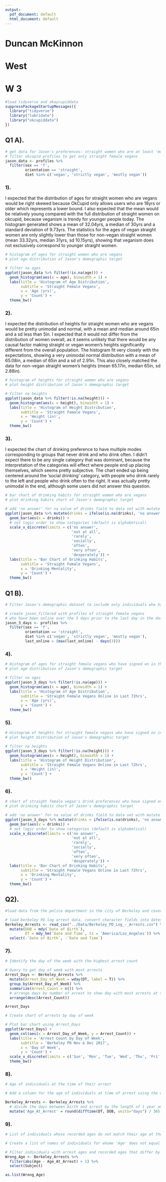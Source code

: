 ```yaml
---
output:
  pdf_document: default
  html_document: default
---
```

# Duncan McKinnon
# West

# W 3

```r
#load tidyverse and okaycupiddata
suppressPackageStartupMessages({
  library("tidyverse")
  library("lubridate")
  library("okcupiddata")
})
```

## Q1 A).

```r
# get data for Jason's preferences: straight women who are at least 'mostly' vegan
# filter okcupid profiles to get only straight female vegans
jason_data <- profiles %>% 
  filter(sex == 'f',
         orientation == 'straight',
         diet %in% c('vegan', 'strictly vegan', 'mostly vegan'))
```

### 1).

I expected that the distribution of ages for straight women who are vegans would be right skewed because OkCupid only allows users who are 18yrs or older which represents a lower bound.  I also expected that the mean would be relatively young compared with the full distribution of straight women on okcupid, because veganism is trendy for younger people today.
The histogram generated shows a mean of 32.04yrs, a median of 30yrs and a standard deviation of 9.73yrs.  The statistics for the ages of vegan straight women are only slightly lower than those for non-vegan straight women (mean 33.32yrs, median 31yrs, sd 10.15yrs), showing that veganism does not exclusively correspond to younger straight women.

```r
# histogram of ages for straight women who are vegans
# plot age distribution of Jason's demographic target

# filter na ages
ggplot(jason_data %>% filter(!is.na(age))) +
  geom_histogram(aes(x = age), binwidth = 1) + 
  labs(title = 'Histogram of Age Distribution', 
       subtitle = 'Straight Female Vegans', 
       x = 'Age (yrs)', 
       y = 'Count') +
  theme_bw()
```

### 2).

I expected the distribution of heights for straight women who are vegans would be pretty unimodal and normal, with a mean and median around 65in and a sd less than 5in.  I expected that it would not differ from the distribution of women overall, as it seems unlikely that there would be any causal factor making straight or vegan women's heights significantly different from the overall population. 
The histogram fit very closely with the expectations, showing a very unimodal normal distribution with a mean of 65.08in, a median of 65in and a sd of 2.91in.  This also closely matched the data for non-vegan straight women's heights (mean 65.17in, median 65in, sd 2.88in).

```r
# histogram of heights for straight women who are vegans
# plot height distribution of Jason's demographic target

# filter na heights
ggplot(jason_data %>% filter(!is.na(height))) +
  geom_histogram(aes(x = height), binwidth = 1) + 
  labs(title = 'Histogram of Height Distribution', 
       subtitle = 'Straight Female Vegans', 
       x = 'Height (in)', 
       y = 'Count') +
  theme_bw()
```

### 3).

I expected the chart of drinking preference to have multiple modes corresponding to groups that never drink and who drink often.  I didn't expect there to be any single category that was dominant, because the interpretation of the categories will effect where people end up placing themselves, which seems pretty subjective.
The chart ended up being centered around the 'social drinking' category, with people who drink rarely to the left and people who drink often to the right.  It was actually pretty unimodal in the end, although some users did not answer this question.

```r
# bar chart of drinking habits for straight women who are vegans
# plot drinking habits chart of Jason's demographic target

# add 'no answer' for na value of drinks field to data set with mutate
ggplot(jason_data %>% mutate(drinks = ifelse(is.na(drinks), 'no answer', drinks))) +
  geom_bar(aes(x = drinks)) + 
  # set logic order to show categories (default is alphabetical)
  scale_x_discrete(limits = c('no answer', 
                              'not at all', 
                              'rarely', 
                              'socially', 
                              'often', 
                              'very often', 
                              'desperately')) +
  labs(title = 'Bar Chart of Drinking Habits', 
       subtitle = 'Straight Female Vegans', 
       x = 'Drinking Mentality', 
       y = 'Count') +
  theme_bw()
```


## Q1 B). 

```r
# Filter Jason's demographic dataset to include only individuals who have signed on to okcupid within the last 72hrs. (of the most recent time in the dataset)

# create jason_filtered with profiles of straight female vegans 
# who have been online over the 3 days prior to the last day in the dataset
jason_3_days <- profiles %>% 
  filter(sex == 'f',
         orientation == 'straight',
         diet %in% c('vegan', 'strictly vegan', 'mostly vegan'),
         last_online > (max(last_online) - days(3)))
```

### 4).

```r
# Histogram of ages for straight female vegans who have signed on in the last 3 days (of the dataset)
# plot age distribution of Jason's demographic target

# filter na ages
ggplot(jason_3_days %>% filter(!is.na(age))) +
  geom_histogram(aes(x = age), binwidth = 1) + 
  labs(title = 'Histogram of Age Distribution', 
       subtitle = 'Straight Female Vegans Online in Last 72hrs', 
       x = 'Age (yrs)', 
       y = 'Count') +
  theme_bw()
```

### 5). 

```r
# Histogram of heights for straight female vegans who have signed on in the last 3 days (of the dataset)
# plot height distribution of Jason's demographic target

# filter na heights
ggplot(jason_3_days %>% filter(!is.na(height))) +
  geom_histogram(aes(x = height), binwidth = 1) + 
  labs(title = 'Histogram of Height Distribution', 
       subtitle = 'Straight Female Vegans Online in Last 72hrs', 
       x = 'Height (in)', 
       y = 'Count') +
  theme_bw()
```

### 6). 

```r
# chart of straight female vegan's drink preferences who have signed on in the last 3 days (of the dataset)
# plot drinking habits chart of Jason's demographic target

# add 'no answer' for na value of drinks field to data set with mutate
ggplot(jason_3_days %>% mutate(drinks = ifelse(is.na(drinks), 'no answer', drinks))) +
  geom_bar(aes(x = drinks)) + 
  # set logic order to show categories (default is alphabetical)
  scale_x_discrete(limits = c('no answer', 
                              'not at all', 
                              'rarely', 
                              'socially', 
                              'often', 
                              'very often', 
                              'desperately')) +
  labs(title = 'Bar Chart of Drinking Habits', 
       subtitle = 'Straight Female Vegans Online in Last 72hrs', 
       x = 'Drinking Mentality', 
       y = 'Count') +
  theme_bw()
```


## Q2).

```r
#load data from the police department in the city of Berkeley and covert character fields DOB and time of arrest to dates

# load berkeley PD log arrest data, convert character fields into dates
Berkeley_Arrests <- read_csv("../Data/Berkeley_PD_Log_-_Arrests.csv") %>% 
  mutate(DOB = mdy(`Date of Birth`), 
         DT = mdy_hm(`Date and Time`, tz = 'America/Los_Angeles')) %>%
  select(-`Date of Birth`, -`Date and Time`)
```

### 7). 

```r
# Identify the day of the week with the highest arrest count

# Query to get day of week with most arrests
Arrest_Days <- Berkeley_Arrests %>% 
  mutate(Arrest_Day_of_Week = wday(DT, label = T)) %>%
  group_by(Arrest_Day_of_Week) %>%
  summarize(Arrest_Count = n()) %>% 
  # arrange days by number of arrest to show day with most arrests at the top
  arrange(desc(Arrest_Count))

Arrest_Days
```



```r
# Create chart of arrests by day of week

# Plot bar chart using Arrest_Days 
ggplot(Arrest_Days) +
  geom_col(aes(x = Arrest_Day_of_Week, y = Arrest_Count)) + 
  labs(title = 'Arrest Count by Day of Week',
       subtitle = 'Berkeley PD Nov & Dec 2017',
       x = 'Day of Week',
       y = 'Count') +
  scale_x_discrete(limits = c('Sun', 'Mon', 'Tue', 'Wed', 'Thu', 'Fri', 'Sat')) + 
  theme_bw()
```

### 8). 

```r
# Age of individuals at the time of their arrest

# Add a column for the age of individuals at time of arrest using the difference between DT and DOB

Berkeley_Arrests <- Berkeley_Arrests %>% 
  # divide the days between birth and arrest by the length of 1 year and round down
  mutate('Age_At_Arrest' = round(difftime(DT, DOB, units="days") / 365.25))

```

### 9). 

```r
# List of individuals whose recorded ages do not match their age at the time of arrest

# Create a list of names of individuals for whome 'Age' does not equal 'Age_At_Arrest'

# Filter individuals with arrest ages and recorded ages that differ by more than 1 year and select their names
Wrong_Age <- Berkeley_Arrests %>%
  filter(abs(Age - Age_At_Arrest) > 1) %>%
  select(Subject)

as.list(Wrong_Age)
```



